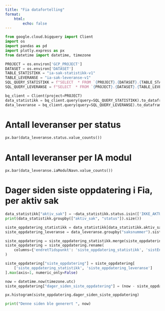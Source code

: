 ```yaml
---
title: "Fia datafortelling"
format:
    html:
        echo: false
---
```


```python
from google.cloud.bigquery import Client
import os
import pandas as pd
import plotly.express as px
from datetime import datetime, timezone

PROJECT = os.environ['GCP_PROJECT']
DATASET = os.environ['DATASET']
TABLE_STATISTIKK = "ia-sak-statistikk-v1"
TABLE_LEVERANSE = "ia-sak-leveranse-v1"
SQL_QUERY_STATISTIKK = f"SELECT  * FROM `{PROJECT}.{DATASET}.{TABLE_STATISTIKK}`"
SQL_QUERY_LEVERANSE = f"SELECT  * FROM `{PROJECT}.{DATASET}.{TABLE_LEVERANSE}`"

bq_client = Client(project=PROJECT)
data_statistikk = bq_client.query(query=SQL_QUERY_STATISTIKK).to_dataframe()
data_leveranse = bq_client.query(query=SQL_QUERY_LEVERANSE).to_dataframe()
```

# Antall leveranser per status
```python
px.bar(data_leveranse.status.value_counts())
```

# Antall leveranser per IA modul
```python
px.bar(data_leveranse.iaModulNavn.value_counts())
```

# Dager siden siste oppdatering i Fia, per aktiv sak
```python
data_statistikk["aktiv_sak"] = ~data_statistikk.status.isin(['IKKE_AKTUELL', 'FULLFØRT', 'NY'])
print(data_statistikk.groupby(["aktiv_sak", "status"]).size())

siste_oppdatering_statistikk = data_statistikk[data_statistikk.aktiv_sak].groupby("saksnummer").endretTidspunkt.max().reset_index()
siste_oppdatering_leveranse = data_leveranse.groupby("saksnummer").sistEndret.max().reset_index()

siste_oppdatering = siste_oppdatering_statistikk.merge(siste_oppdatering_leveranse, on='saksnummer', how='left')
siste_oppdatering = siste_oppdatering.rename(
    columns={'endretTidspunkt': 'siste_oppdatering_statistikk', 'sistEndret': 'siste_oppdatering_leveranse'}
)

siste_oppdatering["siste_oppdatering"] = siste_oppdatering[
    ['siste_oppdatering_statistikk', 'siste_oppdatering_leveranse']
].max(axis=1, numeric_only=False)

now = datetime.now(timezone.utc)
siste_oppdatering["dager_siden_siste_oppdatering"] = (now - siste_oppdatering.siste_oppdatering).dt.days

px.histogram(siste_oppdatering.dager_siden_siste_oppdatering)
```

```python
print("Denne siden ble generert ", now)
```
